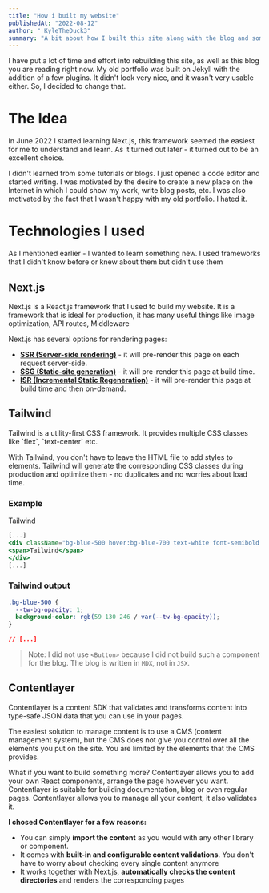 ```yaml
---
title: "How i built my website"
publishedAt: "2022-08-12"
author: " KyleTheDuck3"
summary: "A bit about how I built this site along with the blog and some new things and technologies I learned while rebuilding my portfolio."
---
```


I have put a lot of time and effort into rebuilding this site, as well as this blog you are reading right now.
My old portfolio was built on Jekyll with the addition of a few plugins. It didn't look very nice, and it wasn't very usable either. So, I decided to change that.

# The Idea

In June 2022 I started learning Next.js, this framework seemed the easiest for me to understand and learn. As it turned out later - it turned out to be an excellent choice.

I didn't learned from some tutorials or blogs. I just opened a code editor and started writing. I was motivated by the desire to create a new place on the Internet in which I could show my work, write blog posts, etc.
I was also motivated by the fact that I wasn't happy with my old portfolio. I hated it.

# Technologies I used

As I mentioned earlier - I wanted to learn something new. I used frameworks that I didn't know before or knew about them but didn't use them

## Next.js

<Link href="https://nextjs.org/">Next.js</Link> is a <Link href="https://reactjs.org/">React.js</Link> framework that I used to build my website. It is a framework that is ideal for production, it has many useful things like image optimization, API routes, Middleware

Next.js has several options for rendering pages:

- [**SSR (Server-side rendering)**](https://nextjs.org/docs/basic-features/data-fetching/get-server-side-props) - it will pre-render this page on each request server-side.
- [**SSG (Static-site generation)**](https://nextjs.org/docs/basic-features/data-fetching/get-static-props) - it will pre-render this page at build time.
- [**ISR (Incremental Static Regeneration)**](https://nextjs.org/docs/basic-features/data-fetching/incremental-static-regeneration) - it will pre-render this page at build time and then on-demand.

## Tailwind

<Link href="https://tailwindcss.com/">Tailwind</Link> is a utility-first CSS framework. It provides multiple CSS classes like `flex`, `text-center` etc.

With Tailwind, you don't have to leave the HTML file to add styles to elements. Tailwind will generate the corresponding CSS classes during production and optimize them - no duplicates and no worries about load time.

### Example

<div className="mb-6 inline-block cursor-pointer rounded bg-blue-500 py-2 px-4 font-semibold text-white duration-200 hover:bg-blue-700">
 <span>Tailwind</span>
</div>

```jsx:pages/index.jsx
[...]
<div className="bg-blue-500 hover:bg-blue-700 text-white font-semibold py-2 px-4 rounded duration-200 inline-block cursor-pointer">
<span>Tailwind</span>
</div>
[...]
```

### Tailwind output

```css:output.css
.bg-blue-500 {
  --tw-bg-opacity: 1;
  background-color: rgb(59 130 246 / var(--tw-bg-opacity));
}

// [...]
```

> Note: I did not use `<Button>` because I did not build such a component for the blog. The blog is written in `MDX`, not in `JSX`.

## Contentlayer

<Link href="https://www.contentlayer.dev/">Contentlayer</Link> is a content SDK that validates and transforms content into type-safe JSON data that you can use in your pages.

The easiest solution to manage content is to use a <Link href="https://en.wikipedia.org/wiki/Content_management_system">CMS (content management system)</Link>, but the CMS does not give you control over all the elements you put on the site. You are limited by the elements that the CMS provides.

What if you want to build something more? Contentlayer allows you to add your own React components, arrange the page however you want. Contentlayer is suitable for building documentation, blog or even regular pages. Contentlayer allows you to manage all your content, it also validates it.

**I chosed Contentlayer for a few reasons:**

- You can simply **import the content** as you would with any other library or component.
- It comes with **built-in and configurable content validations**. You don't have to worry about checking every single content anymore
- It works together with Next.js, **automatically checks the content directories** and renders the corresponding pages